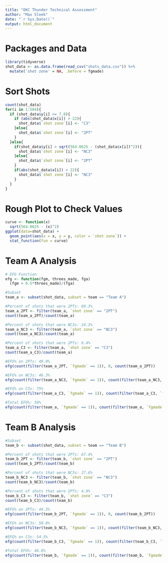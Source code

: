 ```yaml
---
title: "OKC Thunder Technical Assessment"
author: "Max Sleek"
date: "`r Sys.Date()`"
output: html_document
---
```


# Packages and Data
```r
library(tidyverse)
shot_data <- as.data.frame(read_csv("shots_data.csv")) %>%
  mutate('shot zone' = NA, .before = fgmade)
```

# Sort Shots
```r
count(shot_data)
for(i in 1:504){
  if (shot_data$y[i] <= 7.8){
    if (abs(shot_data$x[i]) > 22){
      shot_data$`shot zone`[i] <- "C3"
    }else{
      shot_data$`shot zone`[i] <- "2PT"
    }
  }else{
    if(shot_data$y[i] > sqrt(564.0625 - (shot_data$x[i])^2)){
      shot_data$`shot zone`[i] <- "NC3"
    }else{
      shot_data$`shot zone`[i] <- "2PT"
    }
    if(abs(shot_data$x[i]) > 22){
      shot_data$`shot zone`[i] <- "NC3"
    }
  }
}
```

# **Rough** Plot to Check Values
```r
curve <- function(x) 
  sqrt(564.0625 - (x)^2)
ggplot(data=shot_data) +
  geom_point(aes(x = x, y = y, color = `shot zone`)) +
  stat_function(fun = curve)
```

# Team A Analysis
```r
# EFG Function
efg <- function(fgm, threes_made, fga)
  (fgm + 0.5*threes_made)/(fga)

#Subset
team_a <- subset(shot_data, subset = team == "Team A")

#Percent of shots that were 2PTs: 69.3% 
team_a_2PT <- filter(team_a, `shot zone` == "2PT")
count(team_a_2PT)/count(team_a)

#Percent of shots that were NC3s: 24.3% 
team_a_NC3 <- filter(team_a, `shot zone` == "NC3")
count(team_a_NC3)/count(team_a)

#Percent of shots that were 2PTs: 6.4% 
team_a_C3 <- filter(team_a, `shot zone` == "C3")
count(team_a_C3)/count(team_a)

#EFG% on 2PTs: 49.0%
efg(count(filter(team_a_2PT, `fgmade` == 1)), 0, count(team_a_2PT))

#EFG% on NC3s: 46.3%
efg(count(filter(team_a_NC3, `fgmade` == 1)), count(filter(team_a_NC3, `fgmade` == 1)), count(team_a_NC3))

#EFG% on C3s: 75%
efg(count(filter(team_a_C3, `fgmade` == 1)), count(filter(team_a_C3, `fgmade` == 1)), count(team_a_C3))

#Total EFG%: 50%
efg(count(filter(team_a, `fgmade` == 1)), count(filter(team_a, `fgmade` == 1, `shot zone` != "2PT")), count(team_a))
```

# Team B Analysis
```r
#Subset
team_b <- subset(shot_data, subset = team == "Team B")

#Percent of shots that were 2PTs: 67.4% 
team_b_2PT <- filter(team_b, `shot zone` == "2PT")
count(team_b_2PT)/count(team_b)

#Percent of shots that were NC3s: 27.6% 
team_b_NC3 <- filter(team_b, `shot zone` == "NC3")
count(team_b_NC3)/count(team_b)

#Percent of shots that were 2PTs: 4.9% 
team_b_C3 <- filter(team_b, `shot zone` == "C3")
count(team_b_C3)/count(team_b)

#EFG% on 2PTs: 44.3%
efg(count(filter(team_b_2PT, `fgmade` == 1)), 0, count(team_b_2PT))

#EFG% on NC3s: 50.8%
efg(count(filter(team_b_NC3, `fgmade` == 1)), count(filter(team_b_NC3, `fgmade` == 1)), count(team_b_NC3))

#EFG% on C3s: 54.5%
efg(count(filter(team_b_C3, `fgmade` == 1)), count(filter(team_b_C3, `fgmade` == 1)), count(team_b_C3))

#Total EFG%: 46.6%
efg(count(filter(team_b, `fgmade` == 1)), count(filter(team_b, `fgmade` == 1, `shot zone` != "2PT")), count(team_b))
```